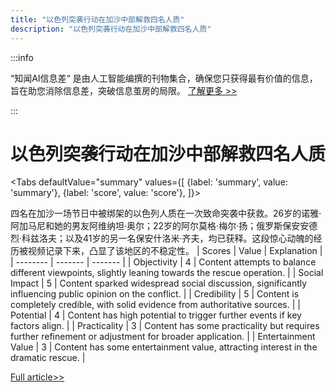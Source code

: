 ```yaml
---
title: "以色列突袭行动在加沙中部解救四名人质"
description: "以色列突袭行动在加沙中部解救四名人质"
---
```



:::info

“知闻AI信息差“ 是由人工智能编撰的刊物集合，确保您只获得最有价值的信息，旨在助您消除信息差，突破信息茧房的局限。  [了解更多 >>](/)

:::

# 以色列突袭行动在加沙中部解救四名人质


<Tabs
	defaultValue="summary"
	values={[
	{label: 'summary', value: 'summary'},
	{label: 'score', value: 'score'},
]}>
<TabItem value="summary">


四名在加沙一场节日中被绑架的以色列人质在一次致命突袭中获救。26岁的诺雅·阿加马尼和她的男友阿维纳坦·奥尔；22岁的阿尔莫格·梅尔·扬；俄罗斯保安安德烈·科兹洛夫；以及41岁的另一名保安什洛米·齐夫，均已获释。这段惊心动魄的经历被视频记录下来，凸显了该地区的不稳定性。
</TabItem>
<TabItem value="score">
	| Scores     | Value   | Explanation |
	| -------- | ------- | ------- |
	| Objectivity  | 4    | Content attempts to balance different viewpoints, slightly leaning towards the rescue operation.    |
	| Social Impact | 5     | Content sparked widespread social discussion, significantly influencing public opinion on the conflict.    |
	| Credibility    | 5    | Content is completely credible, with solid evidence from authoritative sources.    |
	| Potential    | 4    | Content has high potential to trigger further events if key factors align.    |
	| Practicality    | 3    | Content has some practicality but requires further refinement or adjustment for broader application.    |
	| Entertainment Value    | 3    | Content has some entertainment value, attracting interest in the dramatic rescue.    |
</TabItem>
</Tabs>

[Full article>>](https://www.bbc.co.uk/news/live/world-europe-69102543)
